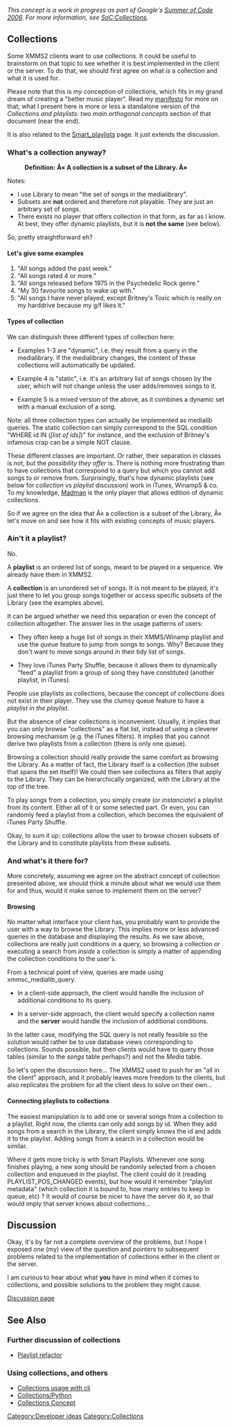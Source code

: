 ''This concept is a work in progress as part of Google's [[Summer of Code 2006]]. For more information, see [[SoC:Collections]].''

== Collections ==

Some XMMS2 clients want to use collections.  It could be useful to brainstorm on that topic to see whether it is best implemented in the client or the server.  To do that, we should first agree on what ''is'' a collection and what it is used for.

Please note that this is ''my'' conception of collections, which fits in my grand dream of creating a "better music player".  Read my [http://sirius.cine7.net/index.php/action/Article/category/computers/id/article-computers--better-music-player-manifesto/ manifesto] for more on that; what I present here is more or less a standalone version of the ''Collections and playlists: two main orthogonal concepts'' section of that document (near the end).

It is also related to the [[Smart_playlists]] page. It just extends the discussion.


=== What's a collection anyway? ===


:'''Definition: Â« A collection is a subset of the Library. Â»'''


Notes:
* I use Library to mean "the set of songs in the medialibrary".
* Subsets are '''not''' ordered and therefore not playable. They are just an arbitrary set of songs.
* There exists no player that offers collection in that form, as far as I know.  At best, they offer dynamic playlists, but it is '''not the same''' (see below).

So, pretty straightforward eh?

==== Let's give some examples ====

# "All songs added the past week."
# "All songs rated 4 or more."
# "All songs released before 1975 in the Psychedelic Rock genre."
# "My 30 favourite songs to wake up with."
# "All songs I have never played, except Britney's Toxic which is really on my harddrive because my g/f likes it."

==== Types of collection ====

We can distinguish three different types of collection here:

* Examples 1-3 are "dynamic", i.e. they result from a query in the medialibrary. If the medialibrary changes, the content of these collections will automatically be updated.

* Example 4 is "static", i.e. it's an arbitrary list of songs chosen by the user, which will not change unless the user adds/removes songs to it.

* Example 5 is a mixed version of the above, as it combines a dynamic set with a manual exclusion of a song.

Note: all three collection types can actually be implemented as medialib queries.  The static collection can simply correspond to the SQL condition "WHERE id IN (''[list of ids]'')" for instance, and the exclusion of Britney's infamous crap can be a simple NOT clause.


These different classes are important. Or rather, their separation in classes is not, but the ''possibility they offer'' is.  There is nothing more frustrating than to have collections that correspond to a query but which you cannot add songs to or remove from.  Surprisingly, that's how dynamic playlists (see below for ''collection vs playlist'' discussion) work in iTunes, Winamp5 & co.  To my knowledge, [http://madman.sourceforge.net/ Madman] is the only player that allows edition of dynamic collections.

So if we agree on the idea that Â« a collection is a subset of the Library, Â» let's move on and see how it fits with existing concepts of music players.


=== Ain't it a playlist? ===

No.

A '''playlist''' is an ordered list of songs, meant to be played in a sequence.  We already have them in XMMS2.

A '''collection''' is an unordered set of songs.  It is not meant to be played, it's just there to let you group songs together or access specific subsets of the Library (see the examples above).

It can be argued whether we need this separation or even the concept of collection altogether.  The answer lies in the usage patterns of users:

* They often keep a huge list of songs in their XMMS/Winamp playlist and use the ''queue'' feature to jump from songs to songs.  Why?  Because they don't want to move songs around in their tidy list of songs.

* They love iTunes Party Shuffle, because it allows them to dynamically "feed" a playlist from a group of song they have constituted (another playlist, in iTunes).

People use playlists as collections, because the concept of collections does not exist in their player.  They use the clumsy queue feature to have a ''playlist in the playlist''.

But the absence of clear collections is inconvenient.  Usually, it implies that you can only browse "collections" as a flat list, instead of using a cleverer browsing mechanism (e.g. the iTunes filters).  It implies that you cannot derive two playlists from a collection (there is only one queue).

Browsing a collection should really provide the same comfort as browsing the Library. As a matter of fact, the Library itself ''is'' a collection (the subset that spans the set itself)!  We could then see collections as filters that apply to the Library. They can be hierarchically organized, with the Library at the top of the tree.

To play songs from a collection, you simply create (or ''instanciate'') a playlist from its content. Either all of it or some selected part. Or even, you can randomly feed a playlist from a collection, which becomes the equivalent of iTunes Party Shuffle.

Okay, to sum it up: collections allow the user to browse chosen subsets of the Library and to constitute playlists from these subsets.

=== And what's it there for? ===

More concretely, assuming we agree on the abstract concept of collection presented above, we should think a minute about what we would use them for and thus, would it make sense to implement them on the server?

==== Browsing ====

No matter what interface your client has, you probably want to provide the user with a way to browse the Library.  This implies more or less advanced queries in the database and displaying the results.  As we saw above, collections are really just conditions in a query, so browsing a collection or executing a search from ''inside'' a collection is simply a matter of appending the collection conditions to the user's.

From a technical point of view, queries are made using xmmsc_medialib_query.

* In a client-side approach, the client would handle the inclusion of additional conditions to its query.

* In a server-side approach, the client would specify a collection name and the '''server''' would handle the inclusion of additional conditions.

In the latter case, modifying the SQL query is not really feasible so the solution would rather be to use database views corresponding to collections. Sounds possible, but then clients would have to query those tables (similar to the ''songs'' table perhaps?) and not the ''Media'' table.

So let's open the discussion here...  The XMMS2 used to push for an "all in the client" approach, and it probably leaves more freedom to the clients, but also replicates the problem for all the client devs to solve on their own...

==== Connecting playlists to collections ====

The easiest manipulation is to add one or several songs from a collection to a playlist. Right now, the clients can only add songs by id. When they add songs from a search in the Library, the client simply knows the id and adds it to the playlist. Adding songs from a search in a collection would be similar.

Where it gets more tricky is with Smart Playlists.  Whenever one song finishes playing, a new song should be randomly selected from a chosen collection and enqueued in the playlist.  The client could do it (reading PLAYLIST_POS_CHANGED events), but how would it remember "playlist metadata" (which collection it is bound to, how many entries to keep in queue, etc) ?  It would of course be nicer to have the server do it, so that would imply that server knows about collections...

== Discussion ==

Okay, it's by far not a complete overview of the problems, but I hope I exposed ''one'' (my) view of the question and pointers to subsequent problems related to the implementation of collections either in the client or the server.

I am curious to hear about what '''you''' have in mind when it comes to collections, and possible solutions to the problem they might cause.

[[Talk:Collections | Discussion page]]

== See Also ==
=== Further discussion of collections ===
* [[Playlist refactor]]
{{Playlist Collections Discussion}}

=== Using collections, and others ===
* [[Collections usage with cli]]
* [[Collections/Python]]
* [[Collections Concept]]

[[Category:Developer ideas]]
[[Category:Collections]]